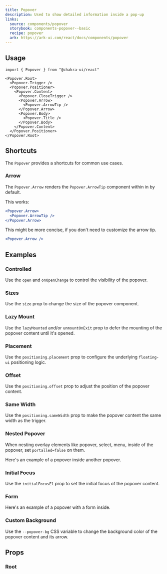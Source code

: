 ```yaml
---
title: Popover
description: Used to show detailed information inside a pop-up
links:
  source: components/popover
  storybook: components-popover--basic
  recipe: popover
  ark: https://ark-ui.com/react/docs/components/popover
---
```


<ExampleTabs name="popover-basic" />

## Usage

```tsx
import { Popover } from "@chakra-ui/react"
```

```tsx
<Popover.Root>
  <Popover.Trigger />
  <Popover.Positioner>
    <Popover.Content>
      <Popover.CloseTrigger />
      <Popover.Arrow>
        <Popover.ArrowTip />
      </Popover.Arrow>
      <Popover.Body>
        <Popover.Title />
      </Popover.Body>
    </Popover.Content>
  </Popover.Positioner>
</Popover.Root>
```

## Shortcuts

The `Popover` provides a shortcuts for common use cases.

### Arrow

The `Popover.Arrow` renders the `Popover.ArrowTip` component within in by
default.

This works:

```jsx
<Popover.Arrow>
  <Popover.ArrowTip />
</Popover.Arrow>
```

This might be more concise, if you don't need to customize the arrow tip.

```jsx
<Popover.Arrow />
```

## Examples

### Controlled

Use the `open` and `onOpenChange` to control the visibility of the popover.

<ExampleTabs name="popover-controlled" />

### Sizes

Use the `size` prop to change the size of the popover component.

<ExampleTabs name="popover-with-sizes" />

### Lazy Mount

Use the `lazyMounted` and/or `unmountOnExit` prop to defer the mounting of the
popover content until it's opened.

<ExampleTabs name="popover-lazy-mounted" />

### Placement

Use the `positioning.placement` prop to configure the underlying `floating-ui`
positioning logic.

<ExampleTabs name="popover-with-placement" />

### Offset

Use the `positioning.offset` prop to adjust the position of the popover content.

<ExampleTabs name="popover-with-offset" />

### Same Width

Use the `positioning.sameWidth` prop to make the popover content the same width
as the trigger.

<ExampleTabs name="popover-with-same-width" />

### Nested Popover

When nesting overlay elements like popover, select, menu, inside of the popover,
set `portalled=false` on them.

Here's an example of a popover inside another popover.

<ExampleTabs name="popover-nested" />

### Initial Focus

Use the `initialFocusEl` prop to set the initial focus of the popover content.

<ExampleTabs name="popover-with-initial-focus" />

### Form

Here's an example of a popover with a form inside.

<ExampleTabs name="popover-with-form" />

### Custom Background

Use the `--popover-bg` CSS variable to change the background color of the
popover content and its arrow.

<ExampleTabs name="popover-with-custom-bg" />

## Props

### Root

<PropTable component="Popover" part="Root" />
